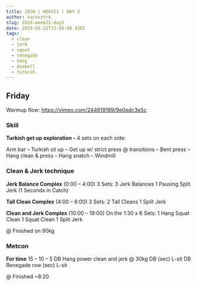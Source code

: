```yaml
---
title: 2020 | WEEK21 | DAY 5
author: karesztrk
slug: 2020-week21-day5
date: 2020-05-22T13:56:08.436Z
tags:
  - clean
  - jerk
  - squat
  - renegade
  - hang
  - dumbell
  - turkish
---
```


## Friday

Warmup flow: <https://vimeo.com/244619189/9e0edc3e5c>

### Skill

**Turkish get up exploration -** 4 sets on each side:

Arm bar – Turkish sit up – Get up w/ strict press @ transitions – Bent press – Hang clean & press – Hang snatch – Windmill

### Clean & Jerk technique

**Jerk Balance Complex** (0:00 – 4:00)
3 Sets:
3 Jerk Balances
1 Pausing Split Jerk (1 Seconds in Catch)

**Tall Clean Complex** (4:00 – 8:00)
3 Sets:
2 Tall Cleans
1 Split Jerk

**Clean and Jerk Complex** (10:00 – 19:00)
On the 1:30 x 6 Sets:
1 Hang Squat Clean
1 Squat Clean
1 Split Jerk

@ Finished on 90kg

### Metcon

**For time**
15 – 10 – 5
DB Hang power clean and jerk @ 30kg DB
(sec) L-sit
DB Renegade row
(sec) L-sit

@ Finished ~8:20
